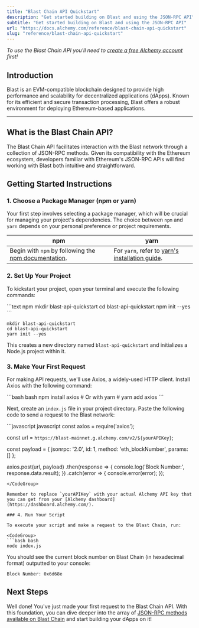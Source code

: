 ```yaml
---
title: "Blast Chain API Quickstart"
description: "Get started building on Blast and using the JSON-RPC API"
subtitle: "Get started building on Blast and using the JSON-RPC API"
url: "https://docs.alchemy.com/reference/blast-chain-api-quickstart"
slug: "reference/blast-chain-api-quickstart"
---
```


*To use the Blast Chain API you'll need to [create a free Alchemy account](https://dashboard.alchemy.com/signup/?a=blast) first!*

## Introduction

Blast is an EVM-compatible blockchain designed to provide high performance and scalability for decentralized applications (dApps). Known for its efficient and secure transaction processing, Blast offers a robust environment for deploying Ethereum-based applications.

***

## What is the Blast Chain API?

The Blast Chain API facilitates interaction with the Blast network through a collection of JSON-RPC methods. Given its compatibility with the Ethereum ecosystem, developers familiar with Ethereum's JSON-RPC APIs will find working with Blast both intuitive and straightforward.

## Getting Started Instructions

### 1. Choose a Package Manager (npm or yarn)

Your first step involves selecting a package manager, which will be crucial for managing your project's dependencies. The choice between `npm` and `yarn` depends on your personal preference or project requirements.

| npm                                                                                                                       | yarn                                                                                                |
| ------------------------------------------------------------------------------------------------------------------------- | --------------------------------------------------------------------------------------------------- |
| Begin with `npm` by following the [npm documentation](https://docs.npmjs.com/downloading-and-installing-node-js-and-npm). | For `yarn`, refer to [yarn's installation guide](https://classic.yarnpkg.com/lang/en/docs/install). |

### 2. Set Up Your Project

To kickstart your project, open your terminal and execute the following commands:

<CodeGroup>
  ```text npm
  mkdir blast-api-quickstart
  cd blast-api-quickstart
  npm init --yes
  ```

  ```text yarn
  mkdir blast-api-quickstart
  cd blast-api-quickstart
  yarn init --yes
  ```
</CodeGroup>

This creates a new directory named `blast-api-quickstart` and initializes a Node.js project within it.

### 3. Make Your First Request

For making API requests, we'll use Axios, a widely-used HTTP client. Install Axios with the following command:

<CodeGroup>
  ```bash bash
  npm install axios
  # Or with yarn
  # yarn add axios
  ```
</CodeGroup>

Next, create an `index.js` file in your project directory. Paste the following code to send a request to the Blast network:

<CodeGroup>
  ```javascript javascript
  const axios = require('axios');

  const url = `https://blast-mainnet.g.alchemy.com/v2/${yourAPIKey}`;

  const payload = {
    jsonrpc: '2.0',
    id: 1,
    method: 'eth_blockNumber',
    params: []
  };

  axios.post(url, payload)
    .then(response => {
      console.log('Block Number:', response.data.result);
    })
    .catch(error => {
      console.error(error);
    });
  ```
</CodeGroup>

Remember to replace `yourAPIKey` with your actual Alchemy API key that you can get from your [Alchemy dashboard](https://dashboard.alchemy.com/).

### 4. Run Your Script

To execute your script and make a request to the Blast Chain, run:

<CodeGroup>
  ```bash bash
  node index.js
  ```
</CodeGroup>

You should see the current block number on Blast Chain (in hexadecimal format) outputted to your console:

```shell
Block Number: 0x6d68e
```

## Next Steps

Well done! You've just made your first request to the Blast Chain API. With this foundation, you can dive deeper into the array of [JSON-RPC methods available on Blast Chain](/reference/blast-chain-api-endpoints) and start building your dApps on it!
